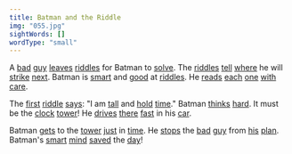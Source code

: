 ```yaml
---
title: Batman and the Riddle
img: "055.jpg"
sightWords: []
wordType: "small"
---
```


A <u>bad</u> <u>guy</u> <u>leaves</u> <u>riddles</u> for Batman to <u>solve</u>. The <u>riddles</u> <u>tell</u> <u>where</u> he will <u>strike</u> <u>next</u>. Batman is <u>smart</u> and <u>good</u> at <u>riddles</u>. He <u>reads</u> <u>each</u> <u>one</u> <u>with</u> <u>care</u>.

The <u>first</u> <u>riddle</u> <u>says</u>: "I am <u>tall</u> and <u>hold</u> <u>time</u>." Batman <u>thinks</u> <u>hard</u>. It must be the <u>clock</u> <u>tower</u>! He <u>drives</u> <u>there</u> <u>fast</u> in his <u>car</u>.

Batman <u>gets</u> to the <u>tower</u> <u>just</u> in <u>time</u>. He <u>stops</u> the <u>bad</u> <u>guy</u> from <u>his</u> <u>plan</u>. Batman's <u>smart</u> <u>mind</u> <u>saved</u> the <u>day</u>!